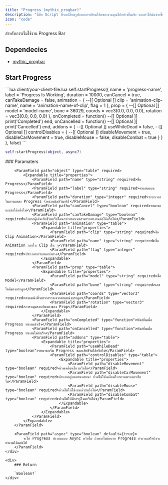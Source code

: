 ```yaml
---
title: "Progress (mythic_progbar)"
description: "นี่คือ Script ที่จะเปลี่ยนรูปแบบการเขียนโค้ดของงานคุณไปอย่างสิ้นเชิง และทำให้มันง่ายขึ้นด้วย ns_core ของพวกเรา (Replacer of 999s-bridge)"
icon: "code"
---
```


สำหรับการเริ่มใช้งาน Progress Bar

## Dependecies
- [mythic_progbar](https://github.com/TaemuruTempest/mythic_progbar)

## Start Progress

<CodeGroup>
```lua client/your-client-file.lua
self:startProgress({
    name            = 'progress-name',
    label           = 'Progress Is Working',
    duration        = 10000,
    canCancel       = true,
    canTakeDamage   = false,
    animation       = {                         --[[ Optional ]]
        clip        = 'animation-clip-name',
        name        = 'animation-name-of-clip',
        flag        = 1
    },
    prop            = {                         --[[ Optional ]]
        model       = 'model-name',
        bone        = 36029,
        coords      = vec3(0.0, 0.0, 0.0),
        rotation    = vec3(0.0, 0.0, 0.0)
    },
    onCompleted     = function()                --[[ Optional ]]
        print('Completed')
    end,
    onCancelled = function()                    --[[ Optional ]]
        print('Cancelled')
    end,
    addons              = {                     --[[ Optional ]]
        useWhileDead    = false,                --[[ Optional ]]
        controlDisables = {                     --[[ Optional ]]
            disableMovement     = true,
            disableCarMovement  = true,
            disableMouse        = false,
            disableCombat       = true
        }
    }
}, false)
```
</CodeGroup>

```lua
self:startProgress(object, async?)
```

<Columns cols={2}>
    <div>
        ### Paramaters

        <ParamField path="object" type="table" required>
            <Expandable title="properties">
                <ParamField path="name" type="string" required>ชื่อ Progress</ParamField>
                <ParamField path="label" type="string" required>คำแสดงบน Progress</ParamField>
                <ParamField path="duration" type="integer" required>ระยะเวลาในการแสดง Progress (หน่วยมิลลิวินาที)</ParamField>
                <ParamField path="canCancel" type="boolean" required>สามารถยกเลิกได้หรือไม่</ParamField>
                <ParamField path="canTakeDamage" type="boolean" required>ถ้าหากผู้เล่นเสียชีวิตหรือโดนกระทำดาเมจสามารถทำงานต่อได้หรือไม่</ParamField>
                <ParamField path="animation" type="table">
                    <Expandable title="properties">
                        <ParamField path="clip" type="string" required>ชื่อ Clip Animation</ParamField>
                        <ParamField path="name" type="string" required>ชื่อ Animation ภายใน Clip นั้น ๆ</ParamField>
                        <ParamField path="flag" type="integer" required>ประเภทการแสดงท่าทาง</ParamField>
                    </Expandable>
                </ParamField>
                <ParamField path="prop" type="table">
                    <Expandable title="properties">
                        <ParamField path="model" type="string" required>ชื่อ Model</ParamField>
                        <ParamField path="bone" type="string" required>เลขไอดีของกระดูก</ParamField>
                        <ParamField path="coords" type="vector3" required>ตำแหน่งที่จะทำการวางจากตำแหน่งกระดูก</ParamField>
                        <ParamField path="rotation" type="vector3" required>การหมุนรอบทิศทางของ Prop</ParamField>
                    </Expandable>
                </ParamField>
                <ParamField path="onCompleted" type="function">ฟังก์ชั่นเมื่อ Progress ทำงานสำเร็จ</ParamField>
                <ParamField path="onCancelled" type="function">ฟังก์ชั่นเมื่อ Progress ทำงานไม่สำเร็จ</ParamField>
                <ParamField path="addons" type="table">
                    <Expandable title="properties">
                        <ParamField path="useWhileDead" type="boolean">สามารถเริ่ม Progress ขณะเสียชีวิตได้หรือไม่</ParamField>
                        <ParamField path="controlDisables" type="table">
                            <Expandable title="properties">
                                <ParamField path="disableMovement" type="boolean" required>ห้ามเคลื่อนไหวหรือไม่</ParamField>
                                <ParamField path="disableCarMovement" type="boolean" required>ถ้าหากอยู่บนยานพาหนะ ห้ามไม่ให้เคลื่อนไหวยานพาหนะหรือไม่</ParamField>
                                <ParamField path="disableMouse" type="boolean" required>ห้ามไม่ให้ใช้งานเม้าส์หรือไม่</ParamField>
                                <ParamField path="disableCombat" type="boolean" required>ห้ามไม่ให้มีการจู่โจมหรือไม่</ParamField>
                            </Expandable>
                        </ParamField>
                    </Expandable>
                </ParamField>
            </Expandable>
        </ParamField>

        <ParamField path="async" type="boolean" default={true}>
            จะให้ Progress ทำงานแบบ Async หรือไม่ ถ้าหากไม่ต้องรอ Progress ทำงานเสร็จถึงจะทำงานโค้ดถัดไป
        </ParamField>
    </div>

    <div>
        ### Return

        `Boolean?`
    </div>
</Columns>